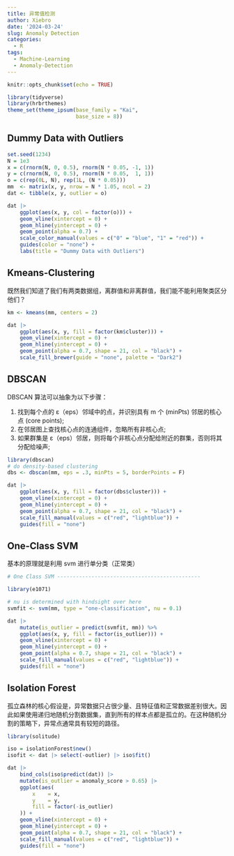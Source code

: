 ```yaml
---
title: 异常值检测
author: Xiebro
date: '2024-03-24'
slug: Anomaly Detection
categories:
  - R
tags:
  - Machine-Learning
  - Anomaly-Detection
---
```


```r
knitr::opts_chunk$set(echo = TRUE)
```

```r
library(tidyverse)
library(hrbrthemes)
theme_set(theme_ipsum(base_family = "Kai",
                      base_size = 8))
```

## Dummy Data with Outliers
```r
set.seed(1234)
N = 1e3
x = c(rnorm(N, 0, 0.5), rnorm(N * 0.05, -1, 1))
y = c(rnorm(N, 0, 0.5), rnorm(N * 0.05,  1, 1))
o = c(rep(0L, N), rep(1L, (N * 0.05)))
mm  <- matrix(x, y, nrow = N * 1.05, ncol = 2)
dat <- tibble(x, y, outlier = o)

dat |>
    ggplot(aes(x, y, col = factor(o))) +
    geom_vline(xintercept = 0) + 
    geom_hline(yintercept = 0) + 
    geom_point(alpha = 0.7) +
    scale_color_manual(values = c("0" = "blue", "1" = "red")) +
    guides(color = "none") +
    labs(title = "Dummy Data with Outliers")

```

## Kmeans-Clustering
既然我们知道了我们有两类数据组，离群值和非离群值，我们能不能利用聚类区分他们？
```r
km <- kmeans(mm, centers = 2)

dat |> 
    ggplot(aes(x, y, fill = factor(km$cluster))) + 
    geom_vline(xintercept = 0) + 
    geom_hline(yintercept = 0) + 
    geom_point(alpha = 0.7, shape = 21, col = "black") + 
    scale_fill_brewer(guide = "none", palette = "Dark2")
```


## DBSCAN
DBSCAN 算法可以抽象为以下步骤：

1. 找到每个点的 ε（eps）邻域中的点，并识别具有 m 个 (minPts) 邻居的核心点 (core points);
2. 在邻居图上查找核心点的连通组件，忽略所有非核心点;
3. 如果群集是 ε（eps）邻居，则将每个非核心点分配给附近的群集，否则将其分配给噪声;

```r
library(dbscan)
# do density-based clustering
dbs <- dbscan(mm, eps = .3, minPts = 5, borderPoints = F)

dat |> 
    ggplot(aes(x, y, fill = factor(dbs$cluster))) + 
    geom_vline(xintercept = 0) + 
    geom_hline(yintercept = 0) + 
    geom_point(alpha = 0.7, shape = 21, col = "black") + 
    scale_fill_manual(values = c("red", "lightblue")) +
    guides(fill = "none")
```

## One-Class SVM
基本的原理就是利用 svm 进行单分类（正常类）

```r
# One Class SVM ----------------------------------------------

library(e1071)

# nu is determined with hindsight over here
svmfit <- svm(mm, type = "one-classification", nu = 0.1)

dat |> 
    mutate(is_outlier = predict(svmfit, mm)) %>% 
    ggplot(aes(x, y, fill = factor(is_outlier))) + 
    geom_vline(xintercept = 0) + 
    geom_hline(yintercept = 0) + 
    geom_point(alpha = 0.7, shape = 21, col = "black") + 
    scale_fill_manual(values = c("red", "lightblue")) +
    guides(fill = "none")
```

## Isolation Forest
孤立森林的核心假设是，异常数据只占很少量、且特征值和正常数据差别很大。因此如果使用递归地随机分割数据集，直到所有的样本点都是孤立的。在这种随机分割的策略下，异常点通常具有较短的路径。

```r
library(solitude)

iso = isolationForest$new()
isofit <- dat |> select(-outlier) |> iso$fit()

dat |> 
    bind_cols(iso$predict(dat)) |> 
    mutate(is_outlier = anomaly_score > 0.65) |> 
    ggplot(aes(
        x    = x,
        y    = y,
        fill = factor(-is_outlier)
    )) + 
    geom_vline(xintercept = 0) + 
    geom_hline(yintercept = 0) + 
    geom_point(alpha = 0.7, shape = 21, col = "black") + 
    scale_fill_manual(values = c("red", "lightblue")) +
    guides(fill = "none")
```

